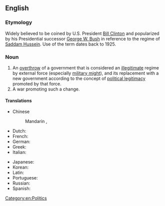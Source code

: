 ==English==
{{wikipedia}}
{{rft}}
===Etymology===
Widely believed to be coined by U.S. President [[w:Bill Clinton|Bill Clinton]] and popularized by his Presidential successor [[w:George W. Bush|George W. Bush]] in reference to the regime of [[w:Saddam Hussein|Saddam Hussein]]. Use of the term dates back to 1925.

===Noun===
{{en-noun|head=[[regime]] [[change]]}}

# An [[overthrow]] of a government that is considered an [[illegitimate]] regime by external force (especially [[military might]]), and its replacement with a new government according to the concept of [[political legitimacy]] promoted by that force.
# A war promoting such a change.

====Translations====
{{trans-top|overthrow of a government}}
* Chinese 
*: Mandarin {{t|zh|政权变动}} {{qualifier|simplied}}, {{t|zh|政權變動}} {{qualifier|traditional}} {{t|zh|zhèngquán-biàndòng|sc=Latn}} {{qualifier|pinyin}}
* Dutch: {{t|nl|regime verandering}}
* French: {{t|fr|changement de régime|m}}
* German: {{t|de|Regimeänderung|f}}
* Greek: {{t-|el|αλλαγή καθεστώτος|f|tr=allagí kathestótos}}
* Italian: {{t|it|cambiamento di regime|m}}
{{trans-mid}}
* Japanese: {{t|ja|政体の変更|yt=[[seitái no henkō]]}}
* Korean: {{t|ko|정권 변화|tr=jeonggweon pyeonhwa}}
* Latin: {{t|la|commutatio regiminis}}
* Portuguese: {{t|pt|mudança do regimen|f}}
* Russian: {{t|ru|изменение режима|n|tr=izmenénije režíma}}
* Spanish: {{t|es|cambio del régimen|m}}
{{trans-bottom}}

[[Category:en:Politics]]